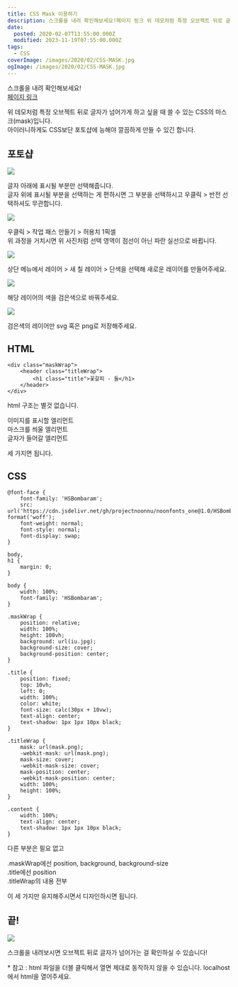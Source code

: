 ```yaml
---
title: CSS Mask 이용하기
description: 스크롤을 내려 확인해보세요!페이지 링크 위 데모처럼 특정 오브젝트 뒤로 글자가 넘어가게 하고 싶을 때 쓸 수 있는 CSS의 마스크(mask)입니다.아이러니하게도 CSS보단 포토샵에 능해야 깔끔하게 만들 수 있긴 합니다. 포토샵 글자 아래에 표시될 부분만 선택해줍니다.글자 위에 표시될 부분을 선택하는 게 편하시면 그 부분을 선택하시고 우클릭 &gt; 반전 선택하셔도 무관합니다. 우클릭 &gt; 작업 패스 만들기 &gt; 허용치 1픽셀위
date:
  posted: 2020-02-07T13:55:00.000Z
  modified: 2023-11-19T07:55:00.000Z
tags:
  - CSS
coverImage: /images/2020/02/CSS-MASK.jpg
ogImage: /images/2020/02/CSS-MASK.jpg
---
```


스크롤을 내려 확인해보세요!  
[페이지 링크](https://marshall-ku.github.io/simple-css-mask/)

위 데모처럼 특정 오브젝트 뒤로 글자가 넘어가게 하고 싶을 때 쓸 수 있는 CSS의 마스크(mask)입니다.  
아이러니하게도 CSS보단 포토샵에 능해야 깔끔하게 만들 수 있긴 합니다.

## 포토샵

![](/images/2020/02/select-area.png)

글자 아래에 표시될 부분만 선택해줍니다.  
글자 위에 표시될 부분을 선택하는 게 편하시면 그 부분을 선택하시고 우클릭 > 반전 선택하셔도 무관합니다.

![](/images/2020/02/path.png)

우클릭 > 작업 패스 만들기 > 허용치 1픽셀  
위 과정을 거치시면 위 사진처럼 선택 영역이 점선이 아닌 파란 실선으로 바뀝니다.

![](/images/2020/02/new-fill-layer.png)

상단 메뉴에서 레이어 > 새 칠 레이어 > 단색을 선택해 새로운 레이어를 만들어주세요.

![](/images/2020/02/black-fill-layer.png)

해당 레이어의 색을 검은색으로 바꿔주세요.

![](/images/2020/02/export-as-svg.png)

검은색의 레이어만 svg 혹은 png로 저장해주세요.

## HTML

```
<div class="maskWrap">
    <header class="titleWrap">
        <h1 class="title">꽃갈피 - 둘</h1>
    </header>
</div>

```

html 구조는 별것 없습니다.

이미지를 표시할 엘리먼트  
마스크를 씌울 엘리먼트  
글자가 들어갈 엘리먼트

세 가지면 됩니다.

## CSS

```
@font-face {
    font-family: 'HSBombaram';
    src: url('https://cdn.jsdelivr.net/gh/projectnoonnu/noonfonts_one@1.0/HSBombaram.woff') format('woff');
    font-weight: normal;
    font-style: normal;
    font-display: swap;
}

body,
h1 {
    margin: 0;
}

body {
    width: 100%;
    font-family: 'HSBombaram';
}

.maskWrap {
    position: relative;
    width: 100%;
    height: 100vh;
    background: url(iu.jpg);
    background-size: cover;
    background-position: center;
}

.title {
    position: fixed;
    top: 10vh;
    left: 0;
    width: 100%;
    color: white;
    font-size: calc(30px + 10vw);
    text-align: center;
    text-shadow: 1px 1px 10px black;
}

.titleWrap {
    mask: url(mask.png);
    -webkit-mask: url(mask.png);
    mask-size: cover;
    -webkit-mask-size: cover;
    mask-position: center;
    -webkit-mask-position: center;
    width: 100%;
    height: 100%;
}

.content {
    width: 100%;
    text-align: center;
    text-shadow: 1px 1px 10px black;
}

```

다른 부분은 필요 없고

.maskWrap에선 position, background, background-size  
.title에선 position  
.titleWrap의 내용 전부

이 세 가지만 유지해주시면서 디자인하시면 됩니다.

## 끝!

![](/images/2020/02/CSS-MASK.jpg)

스크롤을 내려보시면 오브젝트 뒤로 글자가 넘어가는 걸 확인하실 수 있습니다!

\* 참고 : html 파일을 더블 클릭해서 열면 제대로 동작하지 않을 수 있습니다. localhost에서 html을 열어주세요.